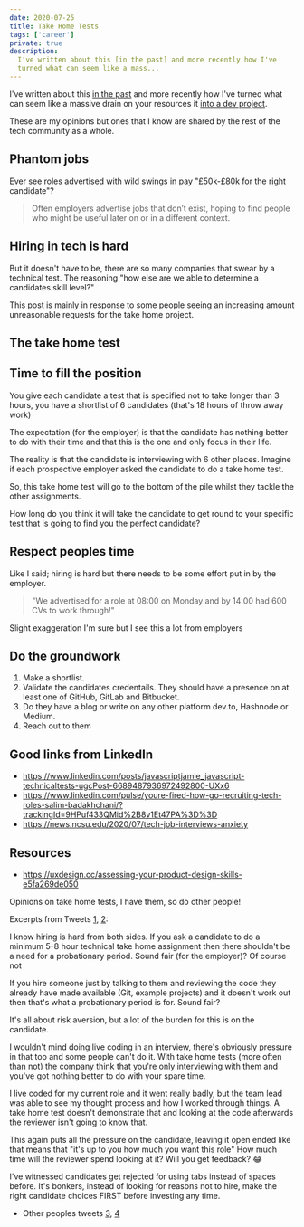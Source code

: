 ```yaml
---
date: 2020-07-25
title: Take Home Tests
tags: ['career']
private: true
description:
  I've written about this [in the past] and more recently how I've
  turned what can seem like a mass...
---
```


I've written about this [in the past] and more recently how I've
turned what can seem like a massive drain on your resources it [into a
dev project].

These are my opinions but ones that I know are shared by the rest of
the tech community as a whole.

## Phantom jobs

Ever see roles advertised with wild swings in pay "£50k-£80k for the
right candidate"?

> Often employers advertise jobs that don’t exist, hoping to find
> people who might be useful later on or in a different context.

## Hiring in tech is hard

But it doesn't have to be, there are so many companies that swear by a
technical test. The reasoning "how else are we able to determine a
candidates skill level?"

This post is mainly in response to some people seeing an increasing
amount unreasonable requests for the take home project.

## The take home test

<Tweet twitterLink="tommypalm/status/1316687991788711937" />

## Time to fill the position

You give each candidate a test that is specified not to take longer
than 3 hours, you have a shortlist of 6 candidates (that's 18 hours of
throw away work)

The expectation (for the employer) is that the candidate has nothing
better to do with their time and that this is the one and only focus
in their life.

The reality is that the candidate is interviewing with 6 other places.
Imagine if each prospective employer asked the candidate to do a take
home test.

So, this take home test will go to the bottom of the pile whilst they
tackle the other assignments.

How long do you think it will take the candidate to get round to your
specific test that is going to find you the perfect candidate?

## Respect peoples time

Like I said; hiring is hard but there needs to be some effort put in
by the employer.

> "We advertised for a role at 08:00 on Monday and by 14:00 had 600
> CVs to work through!"

Slight exaggeration I'm sure but I see this a lot from employers

## Do the groundwork

1. Make a shortlist.
1. Validate the candidates credentails. They should have a presence on
   at least one of GitHub, GitLab and Bitbucket.
1. Do they have a blog or write on any other platform dev.to, Hashnode
   or Medium.
1. Reach out to them

## Good links from LinkedIn

- https://www.linkedin.com/posts/javascriptjamie_javascript-technicaltests-ugcPost-6689487936972492800-UXx6
- https://www.linkedin.com/pulse/youre-fired-how-go-recruiting-tech-roles-salim-badakhchani/?trackingId=9HPuf433QMid%2B8v1Et47PA%3D%3D
- https://news.ncsu.edu/2020/07/tech-job-interviews-anxiety

## Resources

- https://uxdesign.cc/assessing-your-product-design-skills-e5fa269de050

Opinions on take home tests, I have them, so do other people!

Excerpts from Tweets [1], [2]:

I know hiring is hard from both sides. If you ask a candidate to do a
minimum 5-8 hour technical take home assignment then there shouldn't
be a need for a probationary period. Sound fair (for the employer)? Of
course not

If you hire someone just by talking to them and reviewing the code
they already have made available (Git, example projects) and it
doesn't work out then that's what a probationary period is for. Sound
fair?

It's all about risk aversion, but a lot of the burden for this is on
the candidate.

I wouldn't mind doing live coding in an interview, there's obviously
pressure in that too and some people can't do it. With take home tests
(more often than not) the company think that you're only interviewing
with them and you've got nothing better to do with your spare time.

I live coded for my current role and it went really badly, but the
team lead was able to see my thought process and how I worked through
things. A take home test doesn't demonstrate that and looking at the
code afterwards the reviewer isn't going to know that.

This again puts all the pressure on the candidate, leaving it open
ended like that means that "it's up to you how much you want this
role" How much time will the reviewer spend looking at it? Will you
get feedback? 😂

I've witnessed candidates get rejected for using tabs instead of
spaces before. It's bonkers, instead of looking for reasons not to
hire, make the right candidate choices FIRST before investing any
time.

- Other peoples tweets [3], [4]

[in the past]: https://scottspence.com/2016/12/05/job-hunting/
[into a dev project]:
  https://scottspence.com/2018/11/30/job-hunt-dev-project/
[1]: https://twitter.com/spences10/status/1286744623742955520
[2]: https://twitter.com/spences10/status/1286948087408267264
[3]: https://twitter.com/BekahHW/status/1251918165338198018
[4]: https://twitter.com/_oshell/status/1251953688207294465
